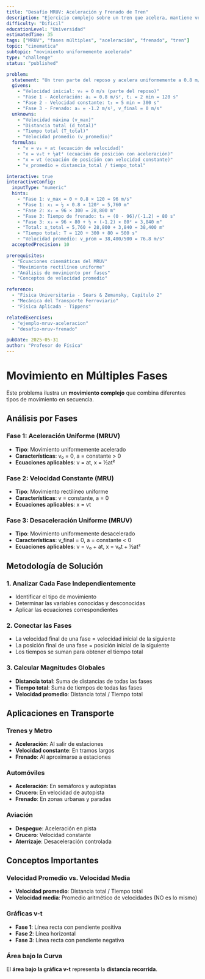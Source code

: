 ```yaml
---
title: "Desafío MRUV: Aceleración y Frenado de Tren"
description: "Ejercicio complejo sobre un tren que acelera, mantiene velocidad constante y luego frena hasta detenerse"
difficulty: "Dificil"
educationLevel: "Universidad"
estimatedTime: 35
tags: ["MRUV", "fases múltiples", "aceleración", "frenado", "tren"]
topic: "cinematica"
subtopic: "movimiento uniformemente acelerado"
type: "challenge"
status: "published"

problem:
  statement: "Un tren parte del reposo y acelera uniformemente a 0.8 m/s² durante 2 minutos. Luego mantiene velocidad constante durante 5 minutos. Finalmente, frena uniformemente a -1.2 m/s² hasta detenerse completamente. Calcula: a) La velocidad máxima alcanzada, b) La distancia total recorrida, c) El tiempo total del viaje, d) La velocidad promedio del viaje completo."
  givens:
    - "Velocidad inicial: v₀ = 0 m/s (parte del reposo)"
    - "Fase 1 - Aceleración: a₁ = 0.8 m/s², t₁ = 2 min = 120 s"
    - "Fase 2 - Velocidad constante: t₂ = 5 min = 300 s"
    - "Fase 3 - Frenado: a₃ = -1.2 m/s², v_final = 0 m/s"
  unknowns:
    - "Velocidad máxima (v_max)"
    - "Distancia total (d_total)"
    - "Tiempo total (T_total)"
    - "Velocidad promedio (v_promedio)"
  formulas:
    - "v = v₀ + at (ecuación de velocidad)"
    - "x = v₀t + ½at² (ecuación de posición con aceleración)"
    - "x = vt (ecuación de posición con velocidad constante)"
    - "v_promedio = distancia_total / tiempo_total"

interactive: true
interactiveConfig:
  inputType: "numeric"
  hints:
    - "Fase 1: v_max = 0 + 0.8 × 120 = 96 m/s"
    - "Fase 1: x₁ = ½ × 0.8 × 120² = 5,760 m"
    - "Fase 2: x₂ = 96 × 300 = 28,800 m"
    - "Fase 3: Tiempo de frenado: t₃ = (0 - 96)/(-1.2) = 80 s"
    - "Fase 3: x₃ = 96 × 80 + ½ × (-1.2) × 80² = 3,840 m"
    - "Total: x_total = 5,760 + 28,800 + 3,840 = 38,400 m"
    - "Tiempo total: T = 120 + 300 + 80 = 500 s"
    - "Velocidad promedio: v_prom = 38,400/500 = 76.8 m/s"
  acceptedPrecision: 10

prerequisites:
  - "Ecuaciones cinemáticas del MRUV"
  - "Movimiento rectilíneo uniforme"
  - "Análisis de movimiento por fases"
  - "Conceptos de velocidad promedio"

reference:
  - "Física Universitaria - Sears & Zemansky, Capítulo 2"
  - "Mecánica del Transporte Ferroviario"
  - "Física Aplicada - Tippens"

relatedExercises:
  - "ejemplo-mruv-aceleracion"
  - "desafio-mruv-frenado"

pubDate: 2025-05-31
author: "Profesor de Física"
---
```


# Movimiento en Múltiples Fases

Este problema ilustra un **movimiento complejo** que combina diferentes tipos de movimiento en secuencia.

## Análisis por Fases

### Fase 1: Aceleración Uniforme (MRUV)
- **Tipo**: Movimiento uniformemente acelerado
- **Características**: v₀ = 0, a = constante > 0
- **Ecuaciones aplicables**: v = at, x = ½at²

### Fase 2: Velocidad Constante (MRU)
- **Tipo**: Movimiento rectilíneo uniforme
- **Características**: v = constante, a = 0
- **Ecuaciones aplicables**: x = vt

### Fase 3: Desaceleración Uniforme (MRUV)
- **Tipo**: Movimiento uniformemente desacelerado
- **Características**: v_final = 0, a = constante < 0
- **Ecuaciones aplicables**: v = v₀ + at, x = v₀t + ½at²

## Metodología de Solución

### 1. Analizar Cada Fase Independientemente
- Identificar el tipo de movimiento
- Determinar las variables conocidas y desconocidas
- Aplicar las ecuaciones correspondientes

### 2. Conectar las Fases
- La velocidad final de una fase = velocidad inicial de la siguiente
- La posición final de una fase = posición inicial de la siguiente
- Los tiempos se suman para obtener el tiempo total

### 3. Calcular Magnitudes Globales
- **Distancia total**: Suma de distancias de todas las fases
- **Tiempo total**: Suma de tiempos de todas las fases
- **Velocidad promedio**: Distancia total / Tiempo total

## Aplicaciones en Transporte

### Trenes y Metro
- **Aceleración**: Al salir de estaciones
- **Velocidad constante**: En tramos largos
- **Frenado**: Al aproximarse a estaciones

### Automóviles
- **Aceleración**: En semáforos y autopistas
- **Crucero**: En velocidad de autopista
- **Frenado**: En zonas urbanas y paradas

### Aviación
- **Despegue**: Aceleración en pista
- **Crucero**: Velocidad constante
- **Aterrizaje**: Desaceleración controlada

## Conceptos Importantes

### Velocidad Promedio vs. Velocidad Media
- **Velocidad promedio**: Distancia total / Tiempo total
- **Velocidad media**: Promedio aritmético de velocidades (NO es lo mismo)

### Gráficas v-t
- **Fase 1**: Línea recta con pendiente positiva
- **Fase 2**: Línea horizontal
- **Fase 3**: Línea recta con pendiente negativa

### Área bajo la Curva
El **área bajo la gráfica v-t** representa la **distancia recorrida**.
